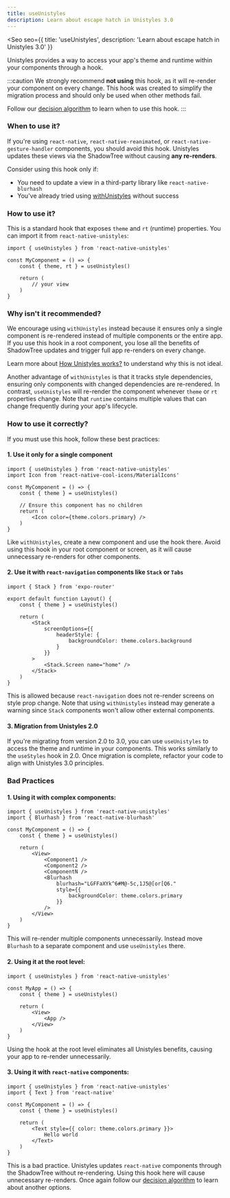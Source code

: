 ```yaml
---
title: useUnistyles
description: Learn about escape hatch in Unistyles 3.0
---
```



<Seo
    seo={{
        title: 'useUnistyles',
        description: 'Learn about escape hatch in Unistyles 3.0'
    }}
>

Unistyles provides a way to access your app's theme and runtime within your components through a hook.

:::caution
We strongly recommend **not using** this hook, as it will re-render your component on every change. This hook was created to simplify the migration process and should only be used when other methods fail.

Follow our [decision algorithm](/v3/references/3rd-party-views) to learn when to use this hook.
:::

### When to use it?

If you're using `react-native`, `react-native-reanimated`, or `react-native-gesture-handler` components, you should avoid this hook. Unistyles updates these views via the ShadowTree without causing **any re-renders**.

Consider using this hook only if:
- You need to update a view in a third-party library like `react-native-blurhash`
- You've already tried using [withUnistyles](/v3/references/with-unistyles) without success

### How to use it?

This is a standard hook that exposes `theme` and `rt` (runtime) properties. You can import it from `react-native-unistyles`:

```tsx
import { useUnistyles } from 'react-native-unistyles'

const MyComponent = () => {
    const { theme, rt } = useUnistyles()

    return (
        // your view
    )
}
```

### Why isn't it recommended?

We encourage using `withUnistyles` instead because it ensures only a single component is re-rendered instead of multiple components or the entire app. If you use this hook in a root component, you lose all the benefits of ShadowTree updates and trigger full app re-renders on every change.

Learn more about [How Unistyles works?](/v3/start/how-unistyles-works) to understand why this is not ideal.

Another advantage of `withUnistyles` is that it tracks style dependencies, ensuring only components with changed dependencies are re-rendered. In contrast, `useUnistyles` will re-render the component whenever `theme` or `rt` properties change. Note that `runtime` contains multiple values that can change frequently during your app's lifecycle.

### How to use it correctly?

If you must use this hook, follow these best practices:

#### 1. Use it only for a single component
```tsx
import { useUnistyles } from 'react-native-unistyles'
import Icon from 'react-native-cool-icons/MaterialIcons'

const MyComponent = () => {
    const { theme } = useUnistyles()

    // Ensure this component has no children
    return (
        <Icon color={theme.colors.primary} />
    )
}
```

Like `withUnistyles`, create a new component and use the hook there. Avoid using this hook in your root component or screen, as it will cause unnecessary re-renders for other components.

#### 2. Use it with `react-navigation` components like `Stack` or `Tabs`
```tsx
import { Stack } from 'expo-router'

export default function Layout() {
    const { theme } = useUnistyles()

    return (
        <Stack
            screenOptions={{
                headerStyle: {
                    backgroundColor: theme.colors.background
                }
            }}
        >
            <Stack.Screen name="home" />
        </Stack>
    )
}
```

This is allowed because `react-navigation` does not re-render screens on style prop change. Note that using `withUnistyles` instead may generate a warning since `Stack` components won't allow other external components.

#### 3. Migration from Unistyles 2.0
If you're migrating from version 2.0 to 3.0, you can use `useUnistyles` to access the theme and runtime in your components. This works similarly to the `useStyles` hook in 2.0. Once migration is complete, refactor your code to align with Unistyles 3.0 principles.

### Bad Practices

#### 1. Using it with complex components:
```tsx
import { useUnistyles } from 'react-native-unistyles'
import { Blurhash } from 'react-native-blurhash'

const MyComponent = () => {
    const { theme } = useUnistyles()

    return (
        <View>
            <Component1 />
            <Component2 />
            <ComponentN />
            <Blurhash
                blurhash="LGFFaXYk^6#M@-5c,1J5@[or[Q6."
                style={{
                    backgroundColor: theme.colors.primary
                }}
            />
        </View>
    )
}
```
This will re-render multiple components unnecessarily. Instead move `Blurhash` to a separate component and use `useUnistyles` there.

#### 2. Using it at the root level:
```tsx
import { useUnistyles } from 'react-native-unistyles'

const MyApp = () => {
    const { theme } = useUnistyles()

    return (
        <View>
            <App />
        </View>
    )
}
```
Using the hook at the root level eliminates all Unistyles benefits, causing your app to re-render unnecessarily.

#### 3. Using it with `react-native` components:
```tsx
import { useUnistyles } from 'react-native-unistyles'
import { Text } from 'react-native'

const MyComponent = () => {
    const { theme } = useUnistyles()

    return (
        <Text style={{ color: theme.colors.primary }}>
            Hello world
        </Text>
    )
}
```
This is a bad practice. Unistyles updates `react-native` components through the ShadowTree without re-rendering. Using this hook here will cause unnecessary re-renders. Once again follow our [decision algorithm](/v3/references/3rd-party-views) to learn about another options.



</Seo>
